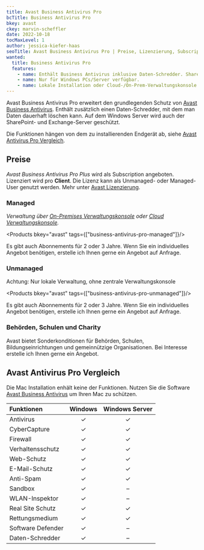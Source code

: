 ```yaml
---
title: Avast Business Antivirus Pro
bcTitle: Business Antivirus Pro
bkey: avast
ckey: marvin-scheffler
date: 2022-10-18
tocMaxLevel: 1
author: jessica-kiefer-haas
seoTitle: Avast Business Antivirus Pro | Preise, Lizenzierung, Subscriptions
wanted:
  title: Business Antivirus Pro
  features:
    - name: Enthält Business Antivirus inklusive Daten-Schredder. SharePoint- und Exchange-Server Schutz.
    - name: Nur für Windows PCs/Server verfügbar.
    - name: Lokale Installation oder Cloud-/On-Prem-Verwaltungskonsole
---
```




<Intro>

Avast Business Antivirus Pro erweitert den grundlegenden Schutz von [Avast Business Antivirus](/hersteller/avast/antivirus/). Enthält zusätzlich einen Daten-Schredder, mit dem man Daten dauerhaft löschen kann. Auf dem Windows Server wird auch der SharePoint- und Exchange-Server geschützt.

Die Funktionen hängen von dem zu installierenden Endgerät ab, siehe [Avast Antivirus Pro Vergleich](#avast-antivirus-pro-vergleich).

</Intro>

<TOC />


## Preise

_Avast Business Antivirus Pro Plus_ wird als Subscription angeboten. Lizenziert wird pro **Client**. Die Lizenz kann als Unmanaged- oder Managed-User genutzt werden. Mehr unter [Avast Lizenzierung](/hersteller/avast/#lizenzierung).

### Managed

_Verwaltung über [On-Premises Verwaltungskonsole](/hersteller/avast/#on-premises-verwaltungskonsole) oder [Cloud Verwaltungskonsole](/hersteller/avast/#cloud-verwaltungskonsole)._

<Products bkey="avast" tags={["business-antivirus-pro-managed"]}/>

<Info>

Es gibt auch Abonnements für 2 oder 3 Jahre. Wenn Sie ein individuelles Angebot benötigen, erstelle ich Ihnen gerne ein Angebot auf Anfrage.

</Info>

### Unmanaged

<Info>

Achtung: Nur lokale Verwaltung, ohne zentrale Verwaltungskonsole

</Info>

<Products bkey="avast" tags={["business-antivirus-pro-unmanaged"]}/>

<Info>

Es gibt auch Abonnements für 2 oder 3 Jahre. Wenn Sie ein individuelles Angebot benötigen, erstelle ich Ihnen gerne ein Angebot auf Anfrage.

</Info>

### Behörden, Schulen und Charity

Avast bietet Sonderkonditionen für Behörden, Schulen, Bildungseinrichtungen und gemeinnützige Organisationen. Bei Interesse erstelle ich  Ihnen gerne ein Angebot.

## Avast Antivirus Pro Vergleich

Die Mac Installation enhält keine der Funktionen. Nutzen Sie die Software [Avast Business Antivirus](/hersteller/avast/antivirus/) um Ihren Mac zu schützen.

|Funktionen|Windows|Windows Server|
|:---|:---:|:---:|
|Antivirus|✓|✓|
|CyberCapture|✓|✓|
|Firewall|✓|✓|
|Verhaltensschutz|✓|✓|
|Web-Schutz|✓|✓|
|E-Mail-Schutz|✓|✓|
|Anti-Spam|✓|✓|
|Sandbox|✓|–|
|WLAN-Inspektor|✓|–|
|Real Site Schutz|✓|✓|
|Rettungsmedium|✓|✓|
|Software Defender|✓|–|
|Daten-Schredder|✓|–|
